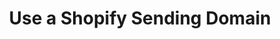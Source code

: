 ---
title: "Use a Shopify Sending Domain"
description: "Description of your new file."
sidebarTitle: "Shopify"
---